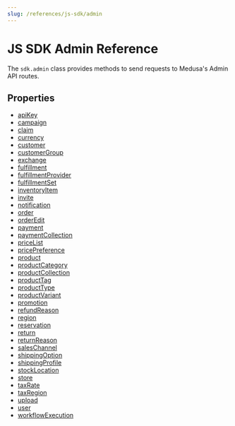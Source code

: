 ```yaml
---
slug: /references/js-sdk/admin
---
```



# JS SDK Admin Reference

The `sdk.admin` class provides methods to send requests to Medusa's Admin API routes.

## Properties

- [apiKey](../../Admin/properties/js_sdk.admin.Admin.apiKey/page.mdx)
- [campaign](../../Admin/properties/js_sdk.admin.Admin.campaign/page.mdx)
- [claim](../../Admin/properties/js_sdk.admin.Admin.claim/page.mdx)
- [currency](../../Admin/properties/js_sdk.admin.Admin.currency/page.mdx)
- [customer](../../Admin/properties/js_sdk.admin.Admin.customer/page.mdx)
- [customerGroup](../../Admin/properties/js_sdk.admin.Admin.customerGroup/page.mdx)
- [exchange](../../Admin/properties/js_sdk.admin.Admin.exchange/page.mdx)
- [fulfillment](../../Admin/properties/js_sdk.admin.Admin.fulfillment/page.mdx)
- [fulfillmentProvider](../../Admin/properties/js_sdk.admin.Admin.fulfillmentProvider/page.mdx)
- [fulfillmentSet](../../Admin/properties/js_sdk.admin.Admin.fulfillmentSet/page.mdx)
- [inventoryItem](../../Admin/properties/js_sdk.admin.Admin.inventoryItem/page.mdx)
- [invite](../../Admin/properties/js_sdk.admin.Admin.invite/page.mdx)
- [notification](../../Admin/properties/js_sdk.admin.Admin.notification/page.mdx)
- [order](../../Admin/properties/js_sdk.admin.Admin.order/page.mdx)
- [orderEdit](../../Admin/properties/js_sdk.admin.Admin.orderEdit/page.mdx)
- [payment](../../Admin/properties/js_sdk.admin.Admin.payment/page.mdx)
- [paymentCollection](../../Admin/properties/js_sdk.admin.Admin.paymentCollection/page.mdx)
- [priceList](../../Admin/properties/js_sdk.admin.Admin.priceList/page.mdx)
- [pricePreference](../../Admin/properties/js_sdk.admin.Admin.pricePreference/page.mdx)
- [product](../../Admin/properties/js_sdk.admin.Admin.product/page.mdx)
- [productCategory](../../Admin/properties/js_sdk.admin.Admin.productCategory/page.mdx)
- [productCollection](../../Admin/properties/js_sdk.admin.Admin.productCollection/page.mdx)
- [productTag](../../Admin/properties/js_sdk.admin.Admin.productTag/page.mdx)
- [productType](../../Admin/properties/js_sdk.admin.Admin.productType/page.mdx)
- [productVariant](../../Admin/properties/js_sdk.admin.Admin.productVariant/page.mdx)
- [promotion](../../Admin/properties/js_sdk.admin.Admin.promotion/page.mdx)
- [refundReason](../../Admin/properties/js_sdk.admin.Admin.refundReason/page.mdx)
- [region](../../Admin/properties/js_sdk.admin.Admin.region/page.mdx)
- [reservation](../../Admin/properties/js_sdk.admin.Admin.reservation/page.mdx)
- [return](../../Admin/properties/js_sdk.admin.Admin.return/page.mdx)
- [returnReason](../../Admin/properties/js_sdk.admin.Admin.returnReason/page.mdx)
- [salesChannel](../../Admin/properties/js_sdk.admin.Admin.salesChannel/page.mdx)
- [shippingOption](../../Admin/properties/js_sdk.admin.Admin.shippingOption/page.mdx)
- [shippingProfile](../../Admin/properties/js_sdk.admin.Admin.shippingProfile/page.mdx)
- [stockLocation](../../Admin/properties/js_sdk.admin.Admin.stockLocation/page.mdx)
- [store](../../Admin/properties/js_sdk.admin.Admin.store/page.mdx)
- [taxRate](../../Admin/properties/js_sdk.admin.Admin.taxRate/page.mdx)
- [taxRegion](../../Admin/properties/js_sdk.admin.Admin.taxRegion/page.mdx)
- [upload](../../Admin/properties/js_sdk.admin.Admin.upload/page.mdx)
- [user](../../Admin/properties/js_sdk.admin.Admin.user/page.mdx)
- [workflowExecution](../../Admin/properties/js_sdk.admin.Admin.workflowExecution/page.mdx)
